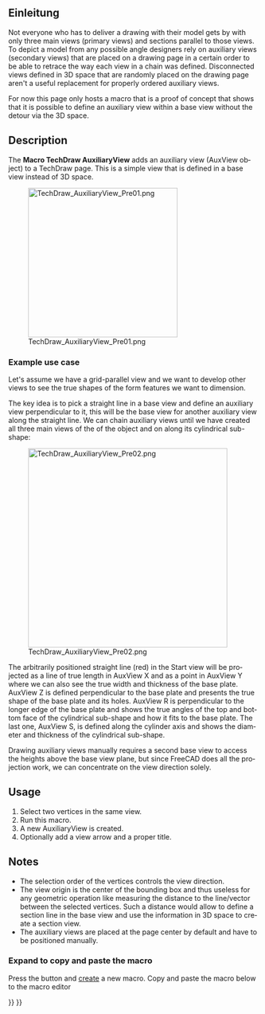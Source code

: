 <languages/>

{{VeryImportantMessage|FreeCADs Arbeitsbereich TechDraw lässt immer noch ein Werkzeug zum Erstellen von Hilfsansichten (auxiliary views) vermissen.<br>Diese Seite beschreibt einen Anwendungsfall und enthält ein Makro, das eine Möglichkeit darstellt, eine Hilfsansicht zu erstellen.<br><br>Hoffentlich ist dies eine Anregung für einen C++ Programmierer, um diese Konzeptbestätigung in einen integriertem TechDraw-Befehl umzuwandeln. }}

<div lang="en" dir="ltr" class="mw-content-ltr">
{{Macro
|Name=Macro TechDraw AuxiliaryView
|Icon=
|Description=This macro adds an auxiliary view to a TechDraw page
|Author=FBXL5
|Version=
|Date=
|Download=
|FCVersion=
|SeeAlso=
}}
</div>

<span id="Introduction"></span>
==Einleitung==

<div lang="en" dir="ltr" class="mw-content-ltr">
Not everyone who has to deliver a drawing with their model gets by with only three main views (primary views) and sections parallel to those views. To depict a model from any possible angle designers rely on auxiliary views (secondary views) that are placed on a drawing page in a certain order to be able to retrace the way each view in a chain was defined. Disconnected views defined in 3D space that are randomly placed on the drawing page aren't a useful replacement for properly ordered auxiliary views.
</div>

<div lang="en" dir="ltr" class="mw-content-ltr">
For now this page only hosts a macro that is a proof of concept that shows that it is possible to define an auxiliary view within a base view without the detour via the 3D space.
</div>

<div lang="en" dir="ltr" class="mw-content-ltr">
==Description==
</div>

<div lang="en" dir="ltr" class="mw-content-ltr">
The '''Macro TechDraw AuxiliaryView''' adds an auxiliary view (AuxView object) to a TechDraw page. This is a simple view that is defined in a base view instead of 3D space.
</div>

[[Image:TechDraw_AuxiliaryView_Pre01.png|300px]]

<div lang="en" dir="ltr" class="mw-content-ltr">
{{Caption|AuxView defined by the red line in the base view on the right}}
</div>


<div lang="en" dir="ltr" class="mw-content-ltr">
===Example use case===
</div>

<div lang="en" dir="ltr" class="mw-content-ltr">
Let's assume we have a grid-parallel view and we want to develop other views to see the true shapes of the form features we want to dimension.
</div>

<div lang="en" dir="ltr" class="mw-content-ltr">
The key idea is to pick a straight line in a base view and define an auxiliary view perpendicular to it, this will be the base view for another auxiliary view along the straight line. We can chain auxiliary views until we have created all three main views of the of the object and on along its cylindrical sub-shape:
</div>

[[Image:TechDraw_AuxiliaryView_Pre02.png|400px]]

<div lang="en" dir="ltr" class="mw-content-ltr">
The arbitrarily positioned straight line (red) in the Start view will be projected as a line of true length in AuxView X and as a point in AuxView Y where we can also see the true width and thickness of the base plate. AuxView Z is defined perpendicular to the base plate and presents the true shape of the base plate and its holes. AuxView R is perpendicular to the longer edge of the base plate and shows the true angles of the top and bottom face of the cylindrical sub-shape and how it fits to the base plate. The last one, AuxView S, is defined along the cylinder axis and shows the diameter and thickness of the cylindrical sub-shape.
</div>

<div lang="en" dir="ltr" class="mw-content-ltr">
Drawing auxiliary views manually requires a second base view to access the heights above the base view plane, but since FreeCAD does all the projection work, we can concentrate on the view direction solely.
</div>

<div lang="en" dir="ltr" class="mw-content-ltr">
==Usage==
</div>

<div lang="en" dir="ltr" class="mw-content-ltr">
# Select two vertices in the same view.
# Run this macro.
# A new AuxiliaryView is created.
# Optionally add a view arrow and a proper title.
</div>

<div lang="en" dir="ltr" class="mw-content-ltr">
==Notes==
</div>

<div lang="en" dir="ltr" class="mw-content-ltr">
* The selection order of the vertices controls the view direction.
* The view origin is the center of the bounding box and thus useless for any geometric operation like measuring the distance to the line/vector between the selected vertices. Such a distance would allow to define a section line in the base view and use the information in 3D space to create a section view.
* The auxiliary views are placed at the page center by default and have to be positioned manually.
</div>


<div lang="en" dir="ltr" class="mw-content-ltr">
<div class="mw-collapsible mw-collapsed toccolours">
===Expand to copy and paste the macro===
<div class="mw-collapsible-content">
</div>

<div lang="en" dir="ltr" class="mw-content-ltr">
Press the {{Button|[[Image:Std_DlgMacroExecute.svg|16px]] [[Std_DlgMacroExecute|Macros...]]}} button and [[Std_DlgMacroExecute#Create|create]] a new macro. Copy and paste the macro below to the macro editor
</div> 

<div lang="en" dir="ltr" class="mw-content-ltr">
{{MacroCode|code=
#! python
# -*- coding: utf-8 -*-
"""
This script creates an Auxiliary View from two selectec vertices
of one base view.
</div>

<div lang="en" dir="ltr" class="mw-content-ltr">
What is required: an active document, a drawing page containing one
or more views with a projection of a shape.
</div>

<div lang="en" dir="ltr" class="mw-content-ltr">
A possible workflow:
1. Extract base view from selection (two vertices)
2. Extract work page from app objects
3. Add a new view
4. Link base view from selection to new view
5. Link base view source to new view source
6. Retrieve new view's x direction from base view's x direction
7. calculate new view's z direction from new view's x direction
    and base view's z direction
8. Set new view rotation including base view rotation
9. (Add annotations etc.)
</div>

<div lang="en" dir="ltr" class="mw-content-ltr">
I have tried to follow this naming rule:
 class names:    CamelCase
 function names: mixedCase
 constant names: ALL_CAPITAL + underscore
 variable names: lower_case + underscore
"""
</div>

<div lang="en" dir="ltr" class="mw-content-ltr">
__Name__= ""
__Comment__ = ""
__Author__ = "FBXL5"
__Version__ = "00.01"
__Date__    = "2025-05-06"
__License__ = "LGPL-2.0-or-later as FreeCAD"
__Web__ = ""
__Wiki__ = ""
__Icon__  = ""
__IconW__  = ""
__Help__ = ""
__Status__ = "Alpha"
__Requires__ = "FreeCAD >= 1.0 + Python3"
__Communication__ = "https://www.freecad.org/wiki/index.php?title=User: FBXL5"
__Files__ = ""
</div>

<div lang="en" dir="ltr" class="mw-content-ltr">
import math # to use some predefined conversions
from PySide.QtGui import (QMessageBox)
</div>

<div lang="en" dir="ltr" class="mw-content-ltr">
def displayMessage(title,message):
    '''
    displayMessage('Title','Messagetext')
    '''
    message_box = QMessageBox()
    message_box.setText(message)
    message_box.setWindowTitle(title)
    message_box.exec()
</div>

<div lang="en" dir="ltr" class="mw-content-ltr">
def getActiveDocument():
    '''
    Returns the active document or sends a message
    '''
    ado = App.activeDocument()
    if ado is not None:
        return ado
    displayMessage("AuxView", "No active document available!")
    return False
</div>

<div lang="en" dir="ltr" class="mw-content-ltr">
# (borrowed from TechDraw sources)
def getSelView(nSel=0):
    '''
    view = getSelView()
    nSel=0 ... number of selected view, 0 = first selected
    Return selected view, otherwise return False
    '''
    if not Gui.Selection.getSelection():
        view = None
        displayMessage('AuxView','No view selected')
    else:
        view = Gui.Selection.getSelection()[nSel]
    return view
</div>

<div lang="en" dir="ltr" class="mw-content-ltr">
# (borrowed from TechDraw sources)
def getSelVertexes(nVertex=1, nSel=0):
    '''
    vertexes = getSelVertexes(nVertex)
    nVertex=1 ... min. number of selected vertexes
    nSel=0 ... number of selected view, 0 = first selected
    Return a list of selected vertexes if at least nVertex vertexes are selected, otherwise return False
    '''
    if getSelView(nSel):
        view = getSelView(nSel)
    else:
        return False
    if not Gui.Selection.getSelectionEx():
        displayMessage('AuxView','No vertex selected')
        return False
    objectList = Gui.Selection.getSelectionEx()[nSel].SubElementNames
</div>

    <div lang="en" dir="ltr" class="mw-content-ltr">
vertexes = []
    for objectString in objectList:
        if objectString[0:6] == 'Vertex':
            vertexes.append(view.getVertexBySelection(objectString))
</div>

    <div lang="en" dir="ltr" class="mw-content-ltr">
if (len(vertexes) < nVertex):
        displayMessage('AuxView','Select at least '+
                        str(nVertex)+' vertices')
        return False
    else:
        return vertexes
</div>

<div lang="en" dir="ltr" class="mw-content-ltr">
def getPageOfSelection(doc, b_view):
    '''Retrieves the Page that holds the selected elements'''
    #- Find an object starting with 'Page' that contains the selected object
    for each in doc.Objects:
        if each.Name.startswith("Page"):  # [0:4] == 'Page':
            for item in each.OutList: # Search items belonging to a Page object
                if item.Name.startswith("ProjGroup"): # Look into projection groups
                    for view in item.OutList: # Search views belonging to a ProjGroup object
                        if view.Name == b_view.Name:
                            return each
                else:
                    if item.Name == b_view.Name:
                        return each
    return False
</div>

<div lang="en" dir="ltr" class="mw-content-ltr">
def getCcwAngle(vertex1,vertex2,view_rotation):
    '''Creates 3D vectors to calculate the 2D angle towards the x direction of the
    base view which is parallel to the page view's x direction.
    The direction of the XDirection property is not parallel to the view's
    x direction if the view is rotated! This angle also has to be taken into
    account to calculate the 3D angle'''
    print('5. Start point: ', vertex1.X, vertex1.Y, vertex1.Z)  # checklist
    print('6. End point: ', vertex2.X, vertex2.Y, vertex2.Z)  # checklist
    #- Extract position vectors from the points
    vector_start = App.Vector(vertex1.X, vertex1.Y, vertex1.Z)
    vector_end   = App.Vector(vertex2.X, vertex2.Y, vertex2.Z)
    #- Calculate the 2D Direction vector from start vertex to end vertex
    # on the XY plane of the base view/work page (z = 0)
    direction = vector_end.sub(vector_start)
    x_direction = App.Vector(1, 0, 0)
    angle_x = math.degrees(direction.getAngle(x_direction))
    # getAngle() returns positive (absolute) values only (in rad)
    # -> convert to degrees and check orientation
    if vertex1.Y > vertex2.Y:
        angle_x *= -1  # switches angle orientation
    #- Turn back the base view rotation
    # angle_x is a float value now but view_rotation is deg
    #print('a. angle_x: ', angle_x)
    #print('b. view_rotation: ', float(view_rotation))
    angle_x -= float(view_rotation)
    return angle_x
</div>

<div lang="en" dir="ltr" class="mw-content-ltr">
def main():
    ''' The main section, no more, no less '''
    # Operations are performed in the active document of the application
    #- Retrieve the active document
    active_doc = getActiveDocument()
    if not active_doc:  # (active_doc is None/False)
        return
    #- Retrieve the selection view and selected vertices
    if getSelView() and getSelVertexes(2):
        base_view = getSelView()
        vertices = getSelVertexes(2)  # required number of vertices
    else:
        return
    #
    print("1. base view: ", base_view.Name)  # checklist
    #- Retrieve the page that holds the view
    work_page = getPageOfSelection(active_doc, base_view)
    if not work_page:
        # this should always be true as selected vertices are already checked
        return
    print("2. work page name: ", work_page.Name)  # checklist
    # At this point the input elements are gathered:
    #  active_doc, work_page, base_view, and vertices
</div>

    <div lang="en" dir="ltr" class="mw-content-ltr">
#- Create a new view
    new_view = active_doc.addObject('TechDraw::DrawViewPart', 'AuxView')
    print('3. new view: ', new_view.Name)  # checklist
    #- Add the new view to the page
    work_page.addView(new_view)
    #- Add a BaseView property to the new view
    new_view.addProperty('App::PropertyLink','BaseView')
    #- Link the BaseView object to the BaseView property
    new_view.BaseView = active_doc.getObject(base_view.Name)
    #- Hand over the source objects
    new_view.Source = new_view.BaseView.Source
    print('4. new_view.BaseView: ', new_view.BaseView.Name, ', Label:',
        new_view.BaseView.Label)  # checklist
</div>

    <div lang="en" dir="ltr" class="mw-content-ltr">
#- 2D: Calculate the ccw angle between the x axes of base view and new view
    turn_ccw = getCcwAngle(vertices[0],vertices[1],new_view.BaseView.Rotation)
    # Returns a float value representing degrees
    print('7. 2D angle: ', turn_ccw) # checklist
</div>

    <div lang="en" dir="ltr" class="mw-content-ltr">
# 3D: Turn base_view.XDirection around base_view.Direction to get
    #     new_view.XDirection
    #- Create a rotation, angle input in float (for degrees), stored in rad
    around_direction = App.Rotation(new_view.BaseView.Direction, turn_ccw)
    print('8. Rotation: ', around_direction, around_direction.Angle)  # checklist
    #- Apply rotation to the base_view.XDirection
    new_view.XDirection = around_direction.multVec(new_view.BaseView.XDirection)
    print('9. XDirection', new_view.XDirection)  # checklist
    #- The cross-product of base view Z and new view X gives new view Z direction
    new_view.Direction = new_view.BaseView.Direction.cross(new_view.XDirection)
    print('10. Direction', new_view.Direction)  # checklist
</div>

    <div lang="en" dir="ltr" class="mw-content-ltr">
# 2D: Take base_view.Rotation into account, it has to be converted
    #     to float since it is stored in deg
    #- Add the rotation of the base view to the angle between the x axes
    new_view.Rotation = turn_ccw + float(new_view.BaseView.Rotation)
    print('11. new_view.Rotation', new_view.Rotation)  # checklist
    Gui.runCommand('TechDraw_RedrawPage',0)
    # At this point the Auxiliary View is complete
</div>

    <div lang="en" dir="ltr" class="mw-content-ltr">
return
</div>

<div lang="en" dir="ltr" class="mw-content-ltr">
if __name__ == "__main__":
    # This will be true only if the file is "executed"
    # but not if imported as module
    main()
}}
</div>

<div lang="en" dir="ltr" class="mw-content-ltr">
</div> <!-- End of collapsible element for Macro section. Do not remove! -->
</div> <!-- End of collapsible element for Structure section. Do not remove! -->
</div>


{{TechDraw Tools navi{{#translation:}}}}
{{Userdocnavi{{#translation:}}}}
{{clear}}